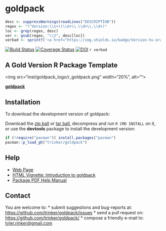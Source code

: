 goldpack
=======

```r
desc <- suppressWarnings(readLines("DESCRIPTION"))
regex <- "(^Version:\\s+)(\\d+\\.\\d+\\.\\d+)"
loc <- grep(regex, desc)
ver <- gsub(regex, "\\2", desc[loc])
verbad <- sprintf('<a href="https://img.shields.io/badge/Version-%s-orange.svg"><img src="https://img.shields.io/badge/Version-%s-orange.svg" alt="Version"/></a></p>', ver, ver)
````

[![Build Status](https://travis-ci.org/trinker/goldpack.png?branch=master)](https://travis-ci.org/trinker/goldpack)
[![Coverage Status](https://coveralls.io/repos/trinker/goldpack/badge.png?branch=master)](https://coveralls.io/r/trinker/goldpack?branch=master)
[![DOI](https://zenodo.org/badge/5398/trinker/goldpack.svg)](http://dx.doi.org/10.5281/zenodo.15758)
`r verbad`

## A Gold Version R Package Template


<img src="inst/goldpack_logo/r_goldpack.png" width="20%", alt="">  

[**goldpack**](http://trinker.github.io/goldpack_dev) 

## Installation

To download the development version of goldpack:

Download the [zip ball](https://github.com/trinker/goldpack/zipball/master) or [tar ball](https://github.com/trinker/goldpack/tarball/master), decompress and run `R CMD INSTALL` on it, or use the **devtools** package to install the development version:

```r
if (!require("pacman")) install.packages("pacman")
pacman::p_load_gh("trinker/goldpack")
```

## Help

- [Web Page](http://trinker.github.com/goldpack/)     
- [HTML Vignette: Introduction to goldpack](http://trinker.github.io/goldpack/vignettes/introduction.html)       
- [Package PDF Help Manual](https://dl.dropboxusercontent.com/u/61803503/goldpack.pdf)   

## Contact

You are welcome to:
* submit suggestions and bug-reports at: <https://github.com/trinker/goldpack/issues>
* send a pull request on: <https://github.com/trinker/goldpack/>
* compose a friendly e-mail to: <tyler.rinker@gmail.com>



